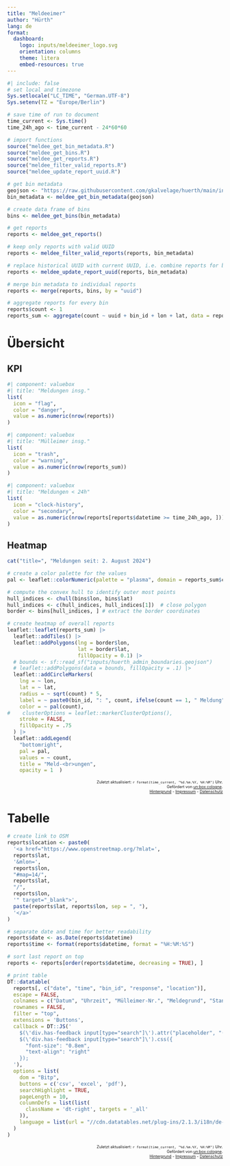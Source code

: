 ```yaml
---
title: "Meldeeimer"
author: "Hürth"
lang: de
format: 
  dashboard:
    logo: inputs/meldeeimer_logo.svg
    orientation: columns
    theme: litera
    embed-resources: true
---
```


```r
#| include: false
# set local and timezone
Sys.setlocale("LC_TIME", "German.UTF-8")
Sys.setenv(TZ = "Europe/Berlin")

# save time of run to document
time_current <- Sys.time()
time_24h_ago <- time_current - 24*60*60

# import functions
source("meldee_get_bin_metadata.R")
source("meldee_get_bins.R")
source("meldee_get_reports.R")
source("meldee_filter_valid_reports.R")
source("meldee_update_report_uuid.R")
```

```r
# get bin metadata
geojson <- "https://raw.githubusercontent.com/gkalvelage/huerth/main/inputs/bins_encrypted.geojson"
bin_metadata <- meldee_get_bin_metadata(geojson)

# create data frame of bins
bins <- meldee_get_bins(bin_metadata)

# get reports
reports <- meldee_get_reports()

# keep only reports with valid UUID
reports <- meldee_filter_valid_reports(reports, bin_metadata)

# replace historical UUID with current UUID, i.e. combine reports for bin
reports <- meldee_update_report_uuid(reports, bin_metadata)
```

```r
# merge bin metadata to individual reports
reports <- merge(reports, bins, by = "uuid")

# aggregate reports for every bin
reports$count <- 1
reports_sum <- aggregate(count ~ uuid + bin_id + lon + lat, data = reports, FUN = length)
```

# Übersicht {width=25%}

## KPI

```r
#| component: valuebox
#| title: "Meldungen insg."
list(
  icon = "flag",
  color = "danger",
  value = as.numeric(nrow(reports))
)
```

```r
#| component: valuebox
#| title: "Mülleimer insg."
list(
  icon = "trash",
  color = "warning",
  value = as.numeric(nrow(reports_sum))
)
```

```r
#| component: valuebox
#| title: "Meldungen < 24h"
list(
  icon = "clock-history",
  color = "secondary",
  value = as.numeric(nrow(reports[reports$datetime >= time_24h_ago, ]))
)
```

## Heatmap {width=75%}

```r
cat("title=", "Meldungen seit: 2. August 2024")

# create a color palette for the values
pal <- leaflet::colorNumeric(palette = "plasma", domain = reports_sum$count)

# compute the convex hull to identify outer most points
hull_indices <- chull(bins$lon, bins$lat)
hull_indices <- c(hull_indices, hull_indices[1])  # close polygon
border <- bins[hull_indices, ] # extract the border coordinates

# create heatmap of overall reports
leaflet::leaflet(reports_sum) |>
  leaflet::addTiles() |>
  leaflet::addPolygons(lng = border$lon,
                       lat = border$lat,
                       fillOpacity = 0.1) |>
  # bounds <- sf::read_sf("inputs/huerth_admin_boundaries.geojson")
  # leaflet::addPolygons(data = bounds, fillOpacity = .1) |>
  leaflet::addCircleMarkers(
    lng = ~ lon,
    lat = ~ lat,
    radius = ~ sqrt(count) * 5,
    label = ~ paste0(bin_id, ": ", count, ifelse(count == 1, " Meldung", " Meldungen")),
    color = ~ pal(count),
#    clusterOptions = leaflet::markerClusterOptions(),
    stroke = FALSE,
    fillOpacity = .75
  ) |>
  leaflet::addLegend(
    "bottomright",
    pal = pal,
    values = ~ count,
    title = "Meld-<br>ungen",
    opacity = 1  )
```

::: {expandable="false" style="font-size: 65%; text-align: right;"}
Zuletzt aktualisiert: `r format(time_current, "%d.%m.%Y, %H:%M")` Uhr.<br>Gefördert von [un:box cologne](https://www.stadt-koeln.de/leben-in-koeln/unbox-cologne/index.html).<br>[Hintergrund](https://meldeeimer.de/huerth) - [Impressum](https://meldeeimer.de/impressum) - [Datenschutz](https://meldeeimer.de/datenschutz)
:::

# Tabelle {orientation="rows"}

```r
# create link to OSM
reports$location <- paste0(
  '<a href="https://www.openstreetmap.org/?mlat=',
  reports$lat,
  '&mlon=',
  reports$lon,
  "#map=14/",
  reports$lat,
  "/",
  reports$lon,
  '" target="_blank">',
  paste(reports$lat, reports$lon, sep = ", "),
  '</a>'
)

# separate date and time for better readability
reports$date <- as.Date(reports$datetime)
reports$time <- format(reports$datetime, format = "%H:%M:%S")

# sort last report on top
reports <- reports[order(reports$datetime, decreasing = TRUE), ]

# print table
DT::datatable(
  reports[, c("date", "time", "bin_id", "response", "location")],
  escape = FALSE,
  colnames = c("Datum", "Uhrzeit", "Mülleimer-Nr.", "Meldegrund", "Standort"),
  rownames = FALSE,
  filter = "top",
  extensions = 'Buttons',
  callback = DT::JS('
    $(\'div.has-feedback input[type="search"]\').attr("placeholder", "(alle)");
    $(\'div.has-feedback input[type="search"]\').css({
      "font-size": "0.8em",
      "text-align": "right"
    });
  '),
  options = list(
    dom = "Bitp",
    buttons = c('csv', 'excel', 'pdf'),
    searchHighlight = TRUE,
    pageLength = 10,
    columnDefs = list(list(
      className = 'dt-right', targets = '_all'
    )),
    language = list(url = "//cdn.datatables.net/plug-ins/2.1.3/i18n/de-DE.json", info = "_TOTAL_ Meldungen")
  )
)
```

::: {expandable="false" style="font-size: 65%; text-align: right;"}
Zuletzt aktualisiert: `r format(time_current, "%d.%m.%Y, %H:%M")` Uhr.<br>Gefördert von [un:box cologne](https://www.stadt-koeln.de/leben-in-koeln/unbox-cologne/index.html).<br>[Hintergrund](https://meldeeimer.de/huerth) - [Impressum](https://meldeeimer.de/impressum) - [Datenschutz](https://meldeeimer.de/datenschutz)
:::
